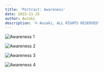 ```yaml
---
title: 'Portrait: Awareness'
date: 2015-11-25
author: Aozaki
description: '© Aozaki, ALL RIGHTS RESERVED'
---
```



![Awareness 1](#portfolio/20151125_awareness/0001.jpg)

![Awareness 2](#portfolio/20151125_awareness/0002.jpg)

![Awareness 3](#portfolio/20151125_awareness/0003.jpg)

![Awareness 4](#portfolio/20151125_awareness/0004.jpg)

<Navi Date="2015" Name="awareness" />
